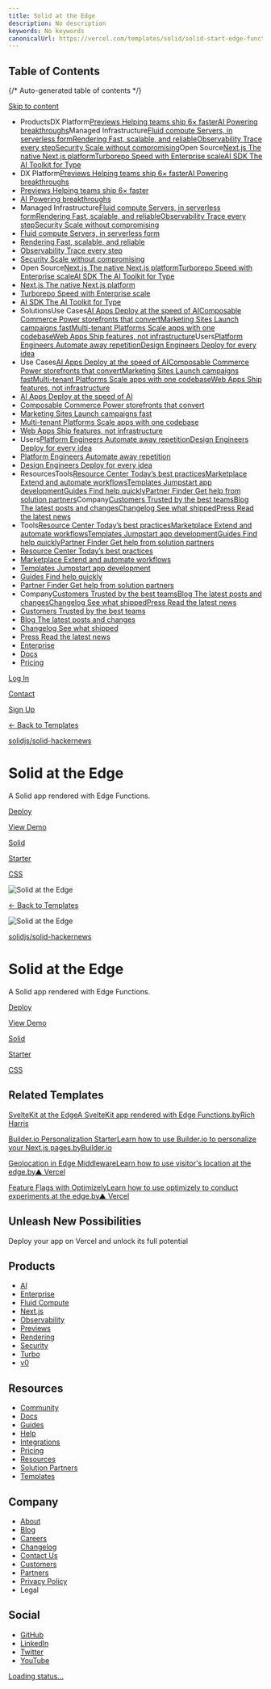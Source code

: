 ```yaml
---
title: Solid at the Edge
description: No description
keywords: No keywords
canonicalUrl: https://vercel.com/templates/solid/solid-start-edge-functions
---
```


## Table of Contents

{/* Auto-generated table of contents */}

[Skip to content](#geist-skip-)

* ProductsDX Platform[Previews Helping teams ship 6× faster](/products/previews)[AI Powering breakthroughs](/ai)Managed Infrastructure[Fluid compute Servers, in serverless form](/fluid)[Rendering Fast, scalable, and reliable](/products/rendering)[Observability Trace every step](/products/observability)[Security Scale without compromising](/security)Open Source[Next.js The native Next.js platform](/frameworks/nextjs)[Turborepo Speed with Enterprise scale](/solutions/turborepo)[AI SDK The AI Toolkit for Type](https://sdk.vercel.ai/)
* DX Platform[Previews Helping teams ship 6× faster](/products/previews)[AI Powering breakthroughs](/ai)
* [Previews Helping teams ship 6× faster](/products/previews)
* [AI Powering breakthroughs](/ai)
* Managed Infrastructure[Fluid compute Servers, in serverless form](/fluid)[Rendering Fast, scalable, and reliable](/products/rendering)[Observability Trace every step](/products/observability)[Security Scale without compromising](/security)
* [Fluid compute Servers, in serverless form](/fluid)
* [Rendering Fast, scalable, and reliable](/products/rendering)
* [Observability Trace every step](/products/observability)
* [Security Scale without compromising](/security)
* Open Source[Next.js The native Next.js platform](/frameworks/nextjs)[Turborepo Speed with Enterprise scale](/solutions/turborepo)[AI SDK The AI Toolkit for Type](https://sdk.vercel.ai/)
* [Next.js The native Next.js platform](/frameworks/nextjs)
* [Turborepo Speed with Enterprise scale](/solutions/turborepo)
* [AI SDK The AI Toolkit for Type](https://sdk.vercel.ai/)
* SolutionsUse Cases[AI Apps Deploy at the speed of AI](/solutions/ai-apps)[Composable Commerce Power storefronts that convert](/solutions/composable-commerce)[Marketing Sites Launch campaigns fast](/solutions/marketing-sites)[Multi-tenant Platforms Scale apps with one codebase](/solutions/multi-tenant-saas)[Web Apps Ship features, not infrastructure](/solutions/web-apps)Users[Platform Engineers Automate away repetition](/solutions/platform-engineering)[Design Engineers Deploy for every idea](/solutions/design-engineering)
* Use Cases[AI Apps Deploy at the speed of AI](/solutions/ai-apps)[Composable Commerce Power storefronts that convert](/solutions/composable-commerce)[Marketing Sites Launch campaigns fast](/solutions/marketing-sites)[Multi-tenant Platforms Scale apps with one codebase](/solutions/multi-tenant-saas)[Web Apps Ship features, not infrastructure](/solutions/web-apps)
* [AI Apps Deploy at the speed of AI](/solutions/ai-apps)
* [Composable Commerce Power storefronts that convert](/solutions/composable-commerce)
* [Marketing Sites Launch campaigns fast](/solutions/marketing-sites)
* [Multi-tenant Platforms Scale apps with one codebase](/solutions/multi-tenant-saas)
* [Web Apps Ship features, not infrastructure](/solutions/web-apps)
* Users[Platform Engineers Automate away repetition](/solutions/platform-engineering)[Design Engineers Deploy for every idea](/solutions/design-engineering)
* [Platform Engineers Automate away repetition](/solutions/platform-engineering)
* [Design Engineers Deploy for every idea](/solutions/design-engineering)
* ResourcesTools[Resource Center Today’s best practices](/resources)[Marketplace Extend and automate workflows](/marketplace)[Templates Jumpstart app development](/templates)[Guides Find help quickly](/guides)[Partner Finder Get help from solution partners](/partners/solution-partners)Company[Customers Trusted by the best teams](/customers)[Blog The latest posts and changes](/blog)[Changelog See what shipped](/changelog)[Press Read the latest news](/press)
* Tools[Resource Center Today’s best practices](/resources)[Marketplace Extend and automate workflows](/marketplace)[Templates Jumpstart app development](/templates)[Guides Find help quickly](/guides)[Partner Finder Get help from solution partners](/partners/solution-partners)
* [Resource Center Today’s best practices](/resources)
* [Marketplace Extend and automate workflows](/marketplace)
* [Templates Jumpstart app development](/templates)
* [Guides Find help quickly](/guides)
* [Partner Finder Get help from solution partners](/partners/solution-partners)
* Company[Customers Trusted by the best teams](/customers)[Blog The latest posts and changes](/blog)[Changelog See what shipped](/changelog)[Press Read the latest news](/press)
* [Customers Trusted by the best teams](/customers)
* [Blog The latest posts and changes](/blog)
* [Changelog See what shipped](/changelog)
* [Press Read the latest news](/press)
* [Enterprise](/enterprise)
* [Docs](/docs)
* [Pricing](/pricing)

[Log In](/login)

[Contact](/contact)

[Sign Up](/signup)

[← Back to Templates](/templates)

[solidjs/solid-hackernews](https://github.com/solidjs/solid-hackernews)

# Solid at the Edge

A Solid app rendered with Edge Functions.

[Deploy](/new/clone?demo-deion=A%20Solid%20app%20rendered%20with%20Edge%20Functions.&demo-image=%2F%2Fimages.ctfassets.net%2Fe5382hct74si%2F3vfaoIwWkdTEBMPw0M8L6D%2F8565c6312c95c4bd993347b22a1f3033%2FCleanShot_2022-05-21_at_22.52.38_2x.png&demo-title=Solid%20at%20the%20Edge&demo-url=https%3A%2F%2Fsolid-hackernews.vercel.app%2F&from=templates&project-name=Solid%20at%20the%20Edge&repository-name=solid-start-edge-functions&repository-url=https%3A%2F%2Fgithub.com%2Fsolidjs%2Fsolid-hackernews&skippable-integrations=1)

[View Demo](https://solid-hackernews.vercel.app/)

[Solid](/templates/solid)

[Starter](/templates/starter)

[CSS](/templates/css)

![Solid at the Edge](/_next/image?url=https%3A%2F%2Fimages.ctfassets.net%2Fe5382hct74si%2F3vfaoIwWkdTEBMPw0M8L6D%2F8565c6312c95c4bd993347b22a1f3033%2FCleanShot_2022-05-21_at_22.52.38_2x.png&w=3840&q=75)

[← Back to Templates](/templates)

![Solid at the Edge](/_next/image?url=https%3A%2F%2Fimages.ctfassets.net%2Fe5382hct74si%2F3vfaoIwWkdTEBMPw0M8L6D%2F8565c6312c95c4bd993347b22a1f3033%2FCleanShot_2022-05-21_at_22.52.38_2x.png&w=3840&q=75)

[solidjs/solid-hackernews](https://github.com/solidjs/solid-hackernews)

# Solid at the Edge

A Solid app rendered with Edge Functions.

[Deploy](/new/clone?demo-deion=A%20Solid%20app%20rendered%20with%20Edge%20Functions.&demo-image=%2F%2Fimages.ctfassets.net%2Fe5382hct74si%2F3vfaoIwWkdTEBMPw0M8L6D%2F8565c6312c95c4bd993347b22a1f3033%2FCleanShot_2022-05-21_at_22.52.38_2x.png&demo-title=Solid%20at%20the%20Edge&demo-url=https%3A%2F%2Fsolid-hackernews.vercel.app%2F&from=templates&project-name=Solid%20at%20the%20Edge&repository-name=solid-start-edge-functions&repository-url=https%3A%2F%2Fgithub.com%2Fsolidjs%2Fsolid-hackernews&skippable-integrations=1)

[View Demo](https://solid-hackernews.vercel.app/)

[Solid](/templates/solid)

[Starter](/templates/starter)

[CSS](/templates/css)

## Related Templates

[SvelteKit at the EdgeA SvelteKit app rendered with Edge Functions.byRich Harris](/templates/svelte/sveltekit-edge-functions)

[Builder.io Personalization StarterLearn how to use Builder.io to personalize your Next.js pages.byBuilder.io](/templates/next.js/personalization-builder-io)

[Geolocation in Edge MiddlewareLearn how to use visitor's location at the edge.by▲ Vercel](/templates/next.js/edge-functions-geolocation)

[Feature Flags with OptimizelyLearn how to use optimizely to conduct experiments at the edge.by▲ Vercel](/templates/next.js/feature-flag-optimizely)

## Unleash New Possibilities

Deploy your app on Vercel and unlock its full potential

## Products

* [AI](/ai)
* [Enterprise](/enterprise)
* [Fluid Compute](/fluid)
* [Next.js](/solutions/nextjs)
* [Observability](/products/observability)
* [Previews](/products/previews)
* [Rendering](/products/rendering)
* [Security](/security)
* [Turbo](/solutions/turborepo)
* [v0](https://v0.dev/)

## Resources

* [Community](https://community.vercel.com/)
* [Docs](/docs)
* [Guides](/guides)
* [Help](/help)
* [Integrations](/integrations)
* [Pricing](/pricing)
* [Resources](/resources)
* [Solution Partners](/partners/solution-partners)
* [Templates](/templates)

## Company

* [About](/about)
* [Blog](/blog)
* [Careers](/careers)
* [Changelog](/changelog)
* [Contact Us](/contact)
* [Customers](/customers)
* [Partners](/partners)
* [Privacy Policy](/legal/privacy-policy)
* Legal

## Social

* [GitHub](https://github.com/vercel)
* [LinkedIn](https://linkedin.com/company/vercel)
* [Twitter](https://x.com/vercel)
* [YouTube](https://youtube.com/@VercelHQ)

[Loading status…](https://vercel-status.com)